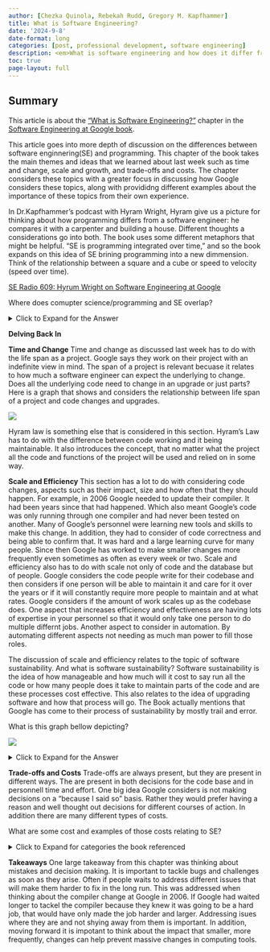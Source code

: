 ```yaml
---
author: [Chezka Quinola, Rebekah Rudd, Gregory M. Kapfhammer]
title: What is Software Engineering?
date: '2024-9-8'
date-format: long
categories: [post, professional development, software engineering]
description: <em>What is software engineering and how does it differ from computer science?</em>
toc: true
page-layout: full
---
```


## Summary

This article is about the ["What is Software
Engineering?"](https://abseil.io/resources/swe-book/html/ch01.html) chapter in
the [Software Engineering at Google book](https://abseil.io/resources/swe-book).

This article goes into more depth of discussion on the differences between software enginnering(SE) and programming. This chapter of the book takes the main themes and ideas that we learned about last week such as time and change, scale and growth, and trade-offs and costs. The chapter considers these topics with a greater focus in discussing how Google considers these topics, along with provididng different examples about the importance of these topics from their own experience. 

In Dr.Kapfhammer's podcast with Hyram Wright, Hyram give us a picture for thinking about how programming differs from a software engineer: he compares it with a carpenter and building a house. Different thoughts a considerations go into both. The book uses some different metaphors that might be helpful. "SE is programming integrated over time," and so the book expands on this idea of SE brining programming into a new dimmension. Think of the relationship between a square and a cube or speed to velocity (speed over time). 

[SE Radio 609: Hyrum Wright on Software Engineering at
Google](https://se-radio.net/2024/03/se-radio-609-hyrum-wright-on-software-engineering-at-google/)

Where does comupter science/programming and SE overlap?

<details>
<summary>Click to Expand for the Answer</summary>
In devlopment. SE also considers not only development, but also modification and maintenance. 
</details>

**Delving Back In**

**Time and Change**
Time and change as discussed last week has to do with the life span as a project. Google says they work on their project with an indefinite view in mind. The span of a project is relevant becuase it relates to how much a software engineer can expect the underlying to change. Does all the underlying code need to change in an upgrade or just parts? Here is a graph that shows and considers the relationship between life span of a project and code changes and upgrades. 

![](life_span.png)

Hyram law is something else that is considered in this section. Hyram's Law has to do with the difference between code working and it being maintainable. It also introduces the concept, that no matter what the project all the code and functions of the project will be used and relied on in some way.

**Scale and Efficiency**
This section has a lot to do with considering code changes, aspects such as their impact, size and how often that they should happen. For example, in 2006 Google needed to update their compiler. It had been years since that had happened. Which also meant Google's code was only running through one compiler and had never been tested on another. Many of Google's personnel were learning new tools and skills to make this change. In addition, they had to consider of code correctness and being able to confirm that. It was hard and a large learning curve for many people. Since then Google has worked to make smaller changes more frequently even sometimes as often as every week or two. 
Scale and efficiency also has to do with scale not only of code and the database but of people. Google considers the code people write for their codebase and then considers if one person will be able to maintain it and care for it over the years or if it will constantly require more people to maintain and at what rates. Google considers if the amount of work scales up as the codebase does. One aspect that increases efficiency and effectiveness are having lots of expertise in your personnel so that it would only take one person to do multiple differnt jobs. Another aspect to consider in automation. By automating different aspects not needing as much man power to fill those roles. 


The discussion of scale and efficiency relates to the topic of software sustainability. And what is software sustainability? Software sustainability is the idea of how manageable and how much will it cost to say run all the code or how many people does it take to maintain parts of the code and are these processes cost effective. This also relates to the idea of upgrading software and how that process will go. The Book actually mentions that Google has come to their process of sustainability by mostly trail and error. 


What is this graph bellow depicting?

![](shifting_left.png)

<details>
<summary>Click to Expand for the Answer</summary>
The cost of finding bugs can vary based on when in the development process you find them. The goal is to find the bugs as early in the process as possible so the changes don't cost as much as it would, after deploying your aftifact.
</details>

**Trade-offs and Costs**
Trade-offs are always present, but they are present in different ways. The are present in both decisions for the code base and in personnell time and effort. One big idea Google considers is not making decisions on a "because I said so" basis. Rather they would prefer having a reason and well thought out decisions for different courses of action.  In addition there are many different types of costs. 

What are some cost and examples of those costs relating to SE?

<details>
<summary>Click to Expand for categories the book referenced</summary>
Financial, resource, personnel, transaction(taking action), opportunity(not taking action), and societal costs
</details>

**Takeaways**
One large takeaway from this chapter was thinking about mistakes and decision making. It is important to tackle bugs and challenges as soon as they arise. Often if people waits to address different issues that will make them harder to fix in the long run. This was addressed when thinking about the compiler change at Google in 2006. If Google had waited longer to tackel the compiler because they knew it was going to be a hard job, that would have only made the job harder and larger. Addressing isues where they are and not shying away from them is important. In addition, moving forward it is impotant to think about the impact that smaller, more frequently, changes can help prevent massive changes in computing tools.
